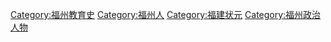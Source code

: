 [[Category:福州教育史|Category:福州教育史]]
[[Category:福州人|Category:福州人]]
[[Category:福建状元|Category:福建状元]]
[[Category:福州政治人物|Category:福州政治人物]]